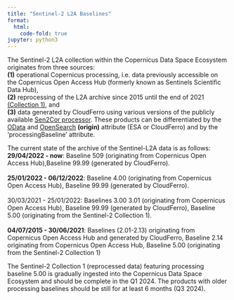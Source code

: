 ```yaml
---
title: "Sentinel-2 L2A Baselines"
format:
  html:
    code-fold: true
jupyter: python3
---
```


The Sentinel-2 L2A collection within the Copernicus Data Space Ecosystem originates from three
sources: <br />
**(1)** operational Copernicus processing, i.e. data previously accessible on the Copernicus
Open Access Hub (formerly known as Sentinels Scientific Data Hub),<br /> 
**(2)** reprocessing of the L2A
archive since 2015 until the end of 2021 [(Collection 1)](https://sentinel.esa.int/web/sentinel/sentinel-data-access/sentinel-products/sentinel-2-data-products/collection-1-level-2a){target="_blank"}, and<br />
**(3)** data generated by CloudFerro using various versions of the publicly available [Sen2Cor processor](https://step.esa.int/main/snap-supported-plugins/sen2cor/){target="_blank"}. These products can be differentiated by the [OData](https://documentation.dataspace.copernicus.eu/APIs/OData.html#query-by-attributes){target="_blank"} and [OpenSearch](https://catalogue.dataspace.copernicus.eu/resto/api/collections/Sentinel2/describe.xml){target="_blank"} **(origin)** attribute (ESA or CloudFerro) and by the ‘processingBaseline’ attribute.

The current state of the archive of the Sentinel-L2A data is as follows:
**29/04/2022 - now**: Baseline 509 (originating from Copernicus Open Access Hub),Baseline 99.99 (generated by CloudFerro).<br /><br />
**25/01/2022 - 06/12/2022**: Baseline 4.00 (originating from Copernicus Open Access Hub), Baseline 99.99 (generated by CloudFerro).<br /><br />
30/03/2021 - 25/01/2022: Baselines 3.00 3.01 (originating from Copernicus Open Access Hub), Baseline 99.99 (generated by CloudFerro), Baseline 5.00 (originating from the Sentinel-2 Collection 1).<br /><br />
**04/07/2015 - 30/06/2021**: Baselines (2.01-2.13) originating from Copernicus Open Access Hub and generated by CloudFerro, Baseline 2.14 originating from Copernicus Open Access Hub, Baseline 5.00 (originating from the Sentinel-2 Collection 1)

The Sentinel-2 Collection 1 (reprocessed data) featuring processing baseline 5.00 is gradually ingested into the Copernicus Data Space Ecosystem and should be complete in the Q1 2024. The products with older processing baselines should be still for at least 6 months (Q3 2024).